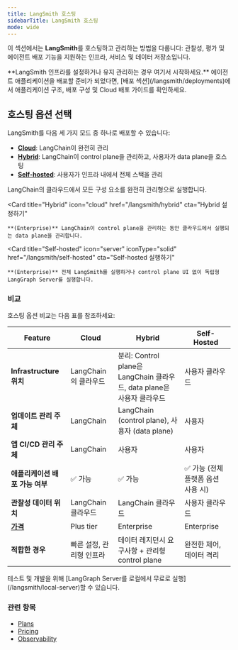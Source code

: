 ```yaml
---
title: LangSmith 호스팅
sidebarTitle: LangSmith 호스팅
mode: wide
---
```


이 섹션에서는 **LangSmith**를 호스팅하고 관리하는 방법을 다룹니다: 관찰성, 평가 및 에이전트 배포 기능을 지원하는 인프라, 서비스 및 데이터 저장소입니다.

<Callout icon="building" color="#2563EB" iconType="regular">
**LangSmith 인프라를 설정하거나 유지 관리하는 경우 여기서 시작하세요.** 에이전트 애플리케이션을 배포할 준비가 되었다면, [배포 섹션](/langsmith/deployments)에서 애플리케이션 구조, 배포 구성 및 Cloud 배포 가이드를 확인하세요.
</Callout>

## 호스팅 옵션 선택

LangSmith를 다음 세 가지 모드 중 하나로 배포할 수 있습니다:
- [**Cloud**](/langsmith/cloud): LangChain이 완전히 관리
- [**Hybrid**](/langsmith/hybrid): LangChain이 <Tooltip tip="배포를 관리하기 위한 LangSmith UI 및 API입니다.">control plane</Tooltip>을 관리하고, 사용자가 <Tooltip tip="LangGraph Server와 에이전트가 실행되는 런타임 환경입니다.">data plane</Tooltip>을 호스팅
- [**Self-hosted**](/langsmith/self-hosted): 사용자가 인프라 내에서 전체 스택을 관리

<Columns cols={3}>
  <Card
    title="Cloud"
    icon="cloud"
    iconType="solid"
    href="/langsmith/cloud"
    cta="시작하기"
  >
    LangChain의 클라우드에서 모든 구성 요소를 완전히 관리형으로 실행합니다.
  </Card>

  <Card
    title="Hybrid"
    icon="cloud"
    href="/langsmith/hybrid"
    cta="Hybrid 설정하기"
  >
    **(Enterprise)** LangChain이 control plane을 관리하는 동안 클라우드에서 실행되는 data plane을 관리합니다.
  </Card>

  <Card
    title="Self-hosted"
    icon="server"
    iconType="solid"
    href="/langsmith/self-hosted"
    cta="Self-hosted 실행하기"
  >
    **(Enterprise)** 전체 LangSmith를 실행하거나 control plane UI 없이 독립형 LangGraph Server를 실행합니다.
  </Card>
</Columns>

### 비교

호스팅 옵션 비교는 다음 표를 참조하세요:

| Feature | **Cloud** | **Hybrid** | **Self-Hosted** |
|---------|-----------|------------|-----------------|
| **Infrastructure 위치** | LangChain의 클라우드 | 분리: Control plane은 LangChain 클라우드, data plane은 사용자 클라우드 | 사용자 클라우드 |
| **업데이트 관리 주체** | LangChain | LangChain (control plane), 사용자 (data plane) | 사용자 |
| **앱 CI/CD 관리 주체** | LangChain | 사용자 | 사용자 |
| **애플리케이션 배포 가능 여부** | ✅ 가능 | ✅ 가능 | ✅ 가능 (전체 플랫폼 옵션 사용 시) |
| **관찰성 데이터 위치** | LangChain 클라우드 | LangChain 클라우드 | 사용자 클라우드 |
| **[가격](https://www.langchain.com/plans)** | Plus tier | Enterprise | Enterprise |
| **적합한 경우** | 빠른 설정, 관리형 인프라 | 데이터 레지던시 요구사항 + 관리형 control plane | 완전한 제어, 데이터 격리 |

<Tip>
테스트 및 개발을 위해 [LangGraph Server를 로컬에서 무료로 실행](/langsmith/local-server)할 수 있습니다.
</Tip>

### 관련 항목

- [Plans](https://langchain.com/pricing)
- [Pricing](https://www.langchain.com/plans)
- [Observability](/langsmith/observability)